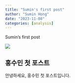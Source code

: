 ```yaml
---
title: "Sumin's first post"
author: "Sumin Hong"
date: "2023-11-08"
categories: [analysis]
---
```


Sumin's first post

![](sumin.jpeg)

## 홍수민 첫 포스트

안녕하세요, 홍수민 첫 포스트입니다.